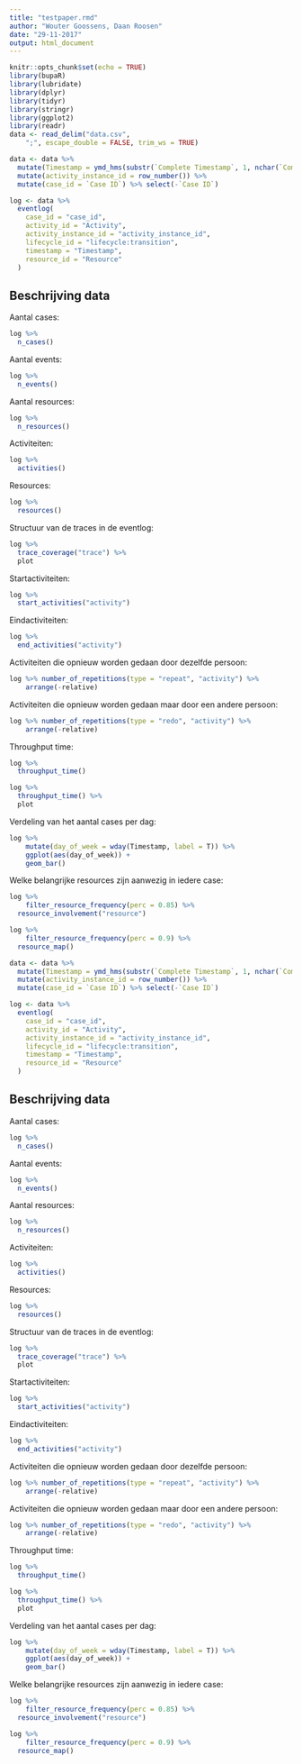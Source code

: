 ```yaml
---
title: "testpaper.rmd"
author: "Wouter Goossens, Daan Roosen"
date: "29-11-2017"
output: html_document
---
```


```r
knitr::opts_chunk$set(echo = TRUE)
library(bupaR)
library(lubridate)
library(dplyr)
library(tidyr)
library(stringr)
library(ggplot2)
library(readr)
data <- read_delim("data.csv", 
    ";", escape_double = FALSE, trim_ws = TRUE)
```

```r
data <- data %>%
  mutate(Timestamp = ymd_hms(substr(`Complete Timestamp`, 1, nchar(`Complete Timestamp`) - 4))) %>%
  mutate(activity_instance_id = row_number()) %>%
  mutate(case_id = `Case ID`) %>% select(-`Case ID`)
```

```r
log <- data %>%
  eventlog(
    case_id = "case_id",
    activity_id = "Activity",
    activity_instance_id = "activity_instance_id",
    lifecycle_id = "lifecycle:transition",
    timestamp = "Timestamp",
    resource_id = "Resource"
  )
```

## Beschrijving data

Aantal cases:

```r
log %>%
  n_cases()
```

Aantal events:

```r
log %>%
  n_events()
```

Aantal resources:

```r
log %>%
  n_resources()
```

Activiteiten:

```r
log %>%
  activities()
```

Resources:

```r
log %>%
  resources()
```

Structuur van de traces in de eventlog:

```r
log %>%
  trace_coverage("trace") %>%
  plot
```

Startactiviteiten:

```r
log %>%
  start_activities("activity")
```

Eindactiviteiten:

```r
log %>%
  end_activities("activity")
```

Activiteiten die opnieuw worden gedaan door dezelfde persoon:

```r
log %>% number_of_repetitions(type = "repeat", "activity") %>%
	arrange(-relative)
```


Activiteiten die opnieuw worden gedaan maar door een andere persoon:

```r
log %>% number_of_repetitions(type = "redo", "activity") %>%
	arrange(-relative)
```

Throughput time:

```r
log %>%
  throughput_time()
```

```r
log %>%
  throughput_time() %>%
  plot
```

Verdeling van het aantal cases per dag:

```r
log %>%
	mutate(day_of_week = wday(Timestamp, label = T)) %>%
	ggplot(aes(day_of_week)) +
	geom_bar()
```

Welke belangrijke resources zijn aanwezig in iedere case:

```r
log %>%
	filter_resource_frequency(perc = 0.85) %>%
  resource_involvement("resource")
```

```r
log %>%
	filter_resource_frequency(perc = 0.9) %>%
  resource_map()
```

```r
data <- data %>%
  mutate(Timestamp = ymd_hms(substr(`Complete Timestamp`, 1, nchar(`Complete Timestamp`) - 4))) %>%
  mutate(activity_instance_id = row_number()) %>%
  mutate(case_id = `Case ID`) %>% select(-`Case ID`)
```

```r
log <- data %>%
  eventlog(
    case_id = "case_id",
    activity_id = "Activity",
    activity_instance_id = "activity_instance_id",
    lifecycle_id = "lifecycle:transition",
    timestamp = "Timestamp",
    resource_id = "Resource"
  )
```

## Beschrijving data

Aantal cases:

```r
log %>%
  n_cases()
```

Aantal events:

```r
log %>%
  n_events()
```

Aantal resources:

```r
log %>%
  n_resources()
```

Activiteiten:

```r
log %>%
  activities()
```

Resources:

```r
log %>%
  resources()
```

Structuur van de traces in de eventlog:

```r
log %>%
  trace_coverage("trace") %>%
  plot
```

Startactiviteiten:

```r
log %>%
  start_activities("activity")
```

Eindactiviteiten:

```r
log %>%
  end_activities("activity")
```

Activiteiten die opnieuw worden gedaan door dezelfde persoon:

```r
log %>% number_of_repetitions(type = "repeat", "activity") %>%
	arrange(-relative)
```


Activiteiten die opnieuw worden gedaan maar door een andere persoon:

```r
log %>% number_of_repetitions(type = "redo", "activity") %>%
	arrange(-relative)
```

Throughput time:

```r
log %>%
  throughput_time()
```

```r
log %>%
  throughput_time() %>%
  plot
```

Verdeling van het aantal cases per dag:

```r
log %>%
	mutate(day_of_week = wday(Timestamp, label = T)) %>%
	ggplot(aes(day_of_week)) +
	geom_bar()
```

Welke belangrijke resources zijn aanwezig in iedere case:

```r
log %>%
	filter_resource_frequency(perc = 0.85) %>%
  resource_involvement("resource")
```

```r
log %>%
	filter_resource_frequency(perc = 0.9) %>%
  resource_map()
```